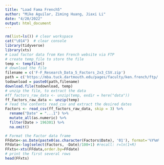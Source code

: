 ```yaml
---
title: "Load Fama French5"
author: "Mike Aguilar, Ziming Huang, Jiaxi Li"
date: "4/20/2022"
output: html_document
---
```


<!-- ### Load Fama French5 -->
```r
rm(list=ls()) # clear workspace
cat("\014")  # clear console
library(tidyverse)
library(xts)
# Load factor data from Ken French website via FTP
# create temp_file to store the file
temp <- tempfile()
# download the file
filename = c('F-F_Research_Data_5_Factors_2x3_CSV.zip')
path = c('https://mba.tuck.dartmouth.edu/pages/faculty/ken.french/ftp/')
todownload = paste0(path,filename)
download.file(todownload, temp)
# unzip the file, to extract the data
#ff_factors_raw_data <- unzip(temp, exdir = here("data"))
ff_factors_raw_data <- unzip(temp)
# read the contents read_csv and extract the desired dates
Factors <- read_csv(ff_factors_raw_data, skip = 3) %>%
  rename("Date" = "...1") %>%
  mutate_all(as.numeric) %>%
  filter(Date > 196301) %>%
  na.omit()

# Format the Factor data frame
FFdate<-as.Date(paste0(as.character(Factors$Date), '01'), format='%Y%m%d')
FFdata<-log(select(Factors, -Date)/100+1) #recall: r=ln(1+R)
FFxts<-xts(FFdata,order.by=FFdate)
# print the first several rows
head(FFxts)

```
